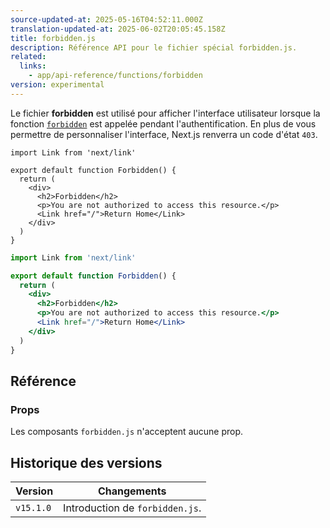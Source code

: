 ```yaml
---
source-updated-at: 2025-05-16T04:52:11.000Z
translation-updated-at: 2025-06-02T20:05:45.158Z
title: forbidden.js
description: Référence API pour le fichier spécial forbidden.js.
related:
  links:
    - app/api-reference/functions/forbidden
version: experimental
---
```


Le fichier **forbidden** est utilisé pour afficher l'interface utilisateur lorsque la fonction [`forbidden`](/docs/app/api-reference/functions/forbidden) est appelée pendant l'authentification. En plus de vous permettre de personnaliser l'interface, Next.js renverra un code d'état `403`.

```tsx filename="app/forbidden.tsx" switcher
import Link from 'next/link'

export default function Forbidden() {
  return (
    <div>
      <h2>Forbidden</h2>
      <p>You are not authorized to access this resource.</p>
      <Link href="/">Return Home</Link>
    </div>
  )
}
```

```jsx filename="app/forbidden.jsx" switcher
import Link from 'next/link'

export default function Forbidden() {
  return (
    <div>
      <h2>Forbidden</h2>
      <p>You are not authorized to access this resource.</p>
      <Link href="/">Return Home</Link>
    </div>
  )
}
```

## Référence

### Props

Les composants `forbidden.js` n'acceptent aucune prop.

## Historique des versions

| Version   | Changements                    |
| --------- | ------------------------------ |
| `v15.1.0` | Introduction de `forbidden.js`. |